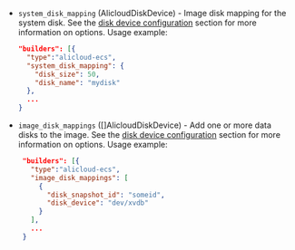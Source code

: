 <!-- Code generated from the comments of the AlicloudDiskDevices struct in builder/ecs/image_config.go; DO NOT EDIT MANUALLY -->

- `system_disk_mapping` (AlicloudDiskDevice) - Image disk mapping for the system disk.
  See the [disk device configuration](#disk-devices-configuration) section
  for more information on options.
  Usage example:
  
  ```json
  "builders": [{
    "type":"alicloud-ecs",
    "system_disk_mapping": {
      "disk_size": 50,
      "disk_name": "mydisk"
    },
    ...
  }
  ```

- `image_disk_mappings` ([]AlicloudDiskDevice) - Add one or more data disks to the image.
  See the [disk device configuration](#disk-devices-configuration) section
  for more information on options.
  Usage example:
  
  ```json
   "builders": [{
     "type":"alicloud-ecs",
     "image_disk_mappings": [
       {
         "disk_snapshot_id": "someid",
         "disk_device": "dev/xvdb"
       }
     ],
     ...
   }
   ```

<!-- End of code generated from the comments of the AlicloudDiskDevices struct in builder/ecs/image_config.go; -->
